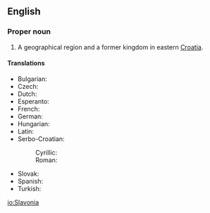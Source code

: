 {{wikipedia}}
==English==

===Proper noun===
{{en-proper noun}}

# A geographical region and a former kingdom in eastern [[Croatia]].

====Translations====
{{trans-top|region of Croatia}}
* Bulgarian: {{t|bg|Славония|sc=Cyrl}}
* Czech: {{t|cs|Slavonie}}
* Dutch: {{t|nl|Slavonië}}
* Esperanto: {{t|eo|Slavonio}}
* French: {{t|fr|Slavonie|tr=Slavonia}}
* German: {{t|de|Slawonien}}
* Hungarian: {{t|hu|Szlavónia}}
* Latin: {{t|la|Sclavonia}}
* Serbo-Croatian:
*: Cyrillic: {{t|sh|Славонија|f|alt=Сла̀во̄нија|sc=Cyrl}}
*: Roman: {{t|sh|Slavonija|f|alt=Slàvōnija}}
{{trans-mid}}
* Slovak: {{t|sk|Slavónsko}}
* Spanish: {{t|es|Eslavonia}}
* Turkish: {{t|tr|Slavonya}}
{{trans-bottom}}

[[io:Slavonia]]